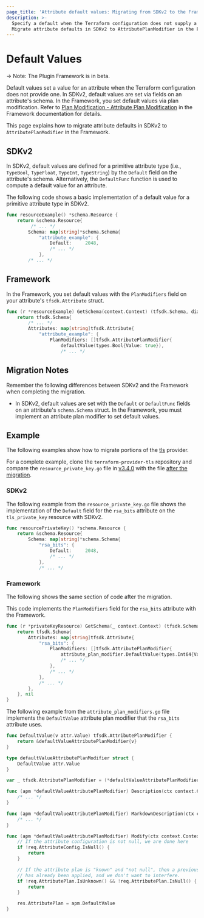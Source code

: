 ```yaml
---
page_title: 'Attribute default values: Migrating from SDKv2 to the Framework'
description: >-
  Specify a default when the Terraform configuration does not supply a value for attributes.
  Migrate attribute defaults in SDKv2 to AttributePlanModifier in the Framework.
---
```


# Default Values

-> Note: The Plugin Framework is in beta.

Default values set a value for an attribute when the Terraform configuration does not provide one. In SDKv2, default
values are set via fields on an attribute's schema. In the Framework, you set default values via plan modification.
Refer to
[Plan Modification - Attribute Plan Modification](/terraform/plugin/framework/resources/plan-modification#attribute-plan-modification)
in the Framework documentation for details.

This page explains how to migrate attribute defaults in SDKv2 to `AttributePlanModifier` in the Framework.

## SDKv2

In SDKv2, default values are defined for a primitive attribute type (i.e., `TypeBool`, `TypeFloat`, `TypeInt`,
`TypeString`) by the `Default` field on the attribute's schema. Alternatively, the `DefaultFunc` function is used to
compute a default value for an attribute.

The following code shows a basic implementation of a default value for a primitive attribute type in SDKv2.

```go
func resourceExample() *schema.Resource {
    return &schema.Resource{
         /* ... */
        Schema: map[string]*schema.Schema{
            "attribute_example": {
                Default:     2048,
                /* ... */
            },
        /* ... */
```

## Framework

In the Framework, you set default values with the `PlanModifiers` field on your attribute's `tfsdk.Attribute`
struct.

```go
func (r *resourceExample) GetSchema(context.Context) (tfsdk.Schema, diag.Diagnostics) {
    return tfsdk.Schema{
        /* ... */
        Attributes: map[string]tfsdk.Attribute{
            "attribute_example": {
                PlanModifiers: []tfsdk.AttributePlanModifier{
                    defaultValue(types.Bool{Value: true}),
                    /* ... */
```

## Migration Notes

Remember the following differences between SDKv2 and the Framework when completing the migration.

- In SDKv2, default values are set with the `Default` or `DefaultFunc` fields on an attribute's `schema.Schema` struct.
In the Framework, you must implement an attribute plan modifier to set default values.

## Example

The following examples show how to migrate portions of the [tls](https://github.com/hashicorp/terraform-provider-tls)
provider.

For a complete example, clone the
`terraform-provider-tls` repository and compare the `resource_private_key.go` file in
[v3.4.0](https://github.com/hashicorp/terraform-provider-tls/blob/v3.4.0/internal/provider/resource_private_key.go) with the file
[after the migration](https://github.com/hashicorp/terraform-provider-tls/blob/4dafb105818e45a88532f917e7b170ee2a9bb092/internal/provider/resource_private_key.go).

### SDKv2

The following example from the `resource_private_key.go` file shows the implementation of the `Default` field for the
`rsa_bits` attribute on the `tls_private_key` resource with SDKv2.

```go
func resourcePrivateKey() *schema.Resource {
    return &schema.Resource{
        Schema: map[string]*schema.Schema{
            "rsa_bits": {
                Default:     2048,
                /* ... */
            },
            /* ... */
```

### Framework

The following shows the same section of code after the migration.

This code implements the `PlanModifiers` field for the `rsa_bits` attribute with the Framework.

```go
func (r *privateKeyResource) GetSchema(_ context.Context) (tfsdk.Schema, diag.Diagnostics) {
    return tfsdk.Schema{
        Attributes: map[string]tfsdk.Attribute{
            "rsa_bits": {
                PlanModifiers: []tfsdk.AttributePlanModifier{
                    attribute_plan_modifier.DefaultValue(types.Int64{Value: 2048}),
                    /* ... */
                },
                /* ... */
            },
            /* ... */
        },
    }, nil
}
```

The following example from the `attribute_plan_modifiers.go` file implements the `DefaultValue` attribute plan modifier
that the `rsa_bits` attribute uses.

```go
func DefaultValue(v attr.Value) tfsdk.AttributePlanModifier {
    return &defaultValueAttributePlanModifier{v}
}

type defaultValueAttributePlanModifier struct {
    DefaultValue attr.Value
}

var _ tfsdk.AttributePlanModifier = (*defaultValueAttributePlanModifier)(nil)

func (apm *defaultValueAttributePlanModifier) Description(ctx context.Context) string {
    /* ... */
}

func (apm *defaultValueAttributePlanModifier) MarkdownDescription(ctx context.Context) string {
    /* ... */
}

func (apm *defaultValueAttributePlanModifier) Modify(ctx context.Context, req tfsdk.ModifyAttributePlanRequest, res *tfsdk.ModifyAttributePlanResponse) {
    // If the attribute configuration is not null, we are done here
    if !req.AttributeConfig.IsNull() {
        return
    }

    // If the attribute plan is "known" and "not null", then a previous plan modifier in the sequence
    // has already been applied, and we don't want to interfere.
    if !req.AttributePlan.IsUnknown() && !req.AttributePlan.IsNull() {
        return
    }

    res.AttributePlan = apm.DefaultValue
}
```
